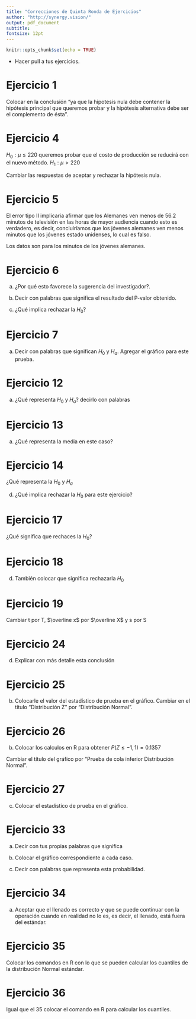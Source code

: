 ```yaml
---
title: "Correcciones de Quinta Ronda de Ejercicios"
author: "http://synergy.vision/"
output: pdf_document
subtitle: 
fontsize: 12pt
---
```


```r
knitr::opts_chunk$set(echo = TRUE)

```


- Hacer pull a tus ejercicios.

# Ejercicio 1

Colocar en la conclusión "ya que la hipotesis nula debe contener la hipótesis principal que queremos probar y la hipótesis alternativa debe ser el complemento de ésta".

# Ejercicio 4

$H_0:\mu\le 220$ queremos probar que el costo de producción se reducirá con el nuevo método.
$H_1:\mu>220$

Cambiar las respuestas de aceptar y rechazar la hipótesis nula.

# Ejercicio 5

El error tipo II implicaria afirmar que los Alemanes ven menos de 56.2 minutos de televisión en las horas de mayor audiencia cuando esto es verdadero, es decir, concluiríamos que los jóvenes alemanes ven menos minutos que los jóvenes estado unidenses, lo cual es falso.

Los datos son para los minutos de los jóvenes alemanes.

# Ejercicio 6

a) ¿Por qué esto favorece la sugerencia del investigador?.

b) Decir con palabras que significa el resultado del P-valor obtenido.

c) ¿Qué implica rechazar la $H_0$?

# Ejercicio 7

a) Decir con palabras que significan $H_0$ y $H_a$. Agregar el gráfico para este prueba.

# Ejercicio 12

a) ¿Qué representa $H_0$ y $H_a$? decirlo con palabras

# Ejercicio 13

a) ¿Qué representa la media en este caso?

# Ejercicio 14

¿Qué representa la $H_0$ y $H_a$

d) ¿Qué implica rechazar la $H_0$ para este ejercicio?

# Ejercicio 17

¿Qué significa que rechaces la $H_0$?

# Ejercicio 18

d) También colocar que significa rechazarla $H_0$

# Ejercicio 19

Cambiar t por T, $\overline x$ por $\overline X$ y s por S

# Ejercicio 24

d) Explicar con más detalle esta conclusión

# Ejercicio 25

b) Colocarle el valor del estadístico de prueba en el gráfico.  Cambiar en el titulo "Distribución Z" por "Distribución Normal".

# Ejercicio 26

b) Colocar los calculos en R para obtener $P(Z\le-1,1)=0.1357$

Cambiar el título del gráfico por "Prueba de cola inferior Distribución Normal".

# Ejercicio 27

c) Colocar el estadístico de prueba en el gráfico.

# Ejercicio 33 

a) Decir con tus propias palabras que significa

b) Colocar el gráfico correspondiente a cada caso.

c) Decir con palabras que representa esta probabilidad.

# Ejercicio 34

a) Aceptar que el llenado es correcto y que se puede continuar con la operación cuando en realidad no lo es, es decir, el llenado, está fuera del estándar.

# Ejercicio 35

Colocar los comandos en R con lo que se pueden calcular los cuantiles de la distribución Normal estándar.

# Ejercicio 36

Igual que el 35 colocar el comando en R para calcular los cuantiles.
